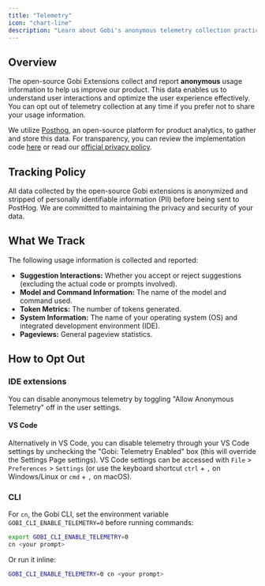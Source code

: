 ```yaml
---
title: "Telemetry"
icon: "chart-line"
description: "Learn about Gobi's anonymous telemetry collection practices, what usage data is tracked, and how to opt out of data collection to maintain your privacy preferences"
---
```


## Overview

The open-source Gobi Extensions collect and report **anonymous** usage information to help us improve our product. This data enables us to understand user interactions and optimize the user experience effectively. You can opt out of telemetry collection at any time if you prefer not to share your usage information.

We utilize [Posthog](https://posthog.com/), an open-source platform for product analytics, to gather and store this data. For transparency, you can review the implementation code [here](https://github.com/gourmand/gobi/blob/main/gui/src/hooks/CustomPostHogProvider.tsx) or read our [official privacy policy](https://gourmand.dev/privacy).

## Tracking Policy

All data collected by the open-source Gobi extensions is anonymized and stripped of personally identifiable information (PII) before being sent to PostHog. We are committed to maintaining the privacy and security of your data.

## What We Track

The following usage information is collected and reported:

- **Suggestion Interactions:** Whether you accept or reject suggestions (excluding the actual code or prompts involved).
- **Model and Command Information:** The name of the model and command used.
- **Token Metrics:** The number of tokens generated.
- **System Information:** The name of your operating system (OS) and integrated development environment (IDE).
- **Pageviews:** General pageview statistics.

## How to Opt Out

### IDE extensions

You can disable anonymous telemetry by toggling "Allow Anonymous Telemetry" off in the user settings.

#### VS Code

Alternatively in VS Code, you can disable telemetry through your VS Code settings by unchecking the "Gobi: Telemetry Enabled" box (this will override the Settings Page settings). VS Code settings can be accessed with `File` > `Preferences` > `Settings` (or use the keyboard shortcut `ctrl` + `,` on Windows/Linux or `cmd` + `,` on macOS).

### CLI

For `cn`, the Gobi CLI, set the environment variable `GOBI_CLI_ENABLE_TELEMETRY=0` before running commands:

```bash
export GOBI_CLI_ENABLE_TELEMETRY=0
cn <your prompt>
```

Or run it inline:

```bash
GOBI_CLI_ENABLE_TELEMETRY=0 cn <your prompt>
```
